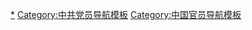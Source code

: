 [[Category:中国共产党领导人|*]]
[[Category:中共党员导航模板|Category:中共党员导航模板]]
[[Category:中国官员导航模板|Category:中国官员导航模板]]